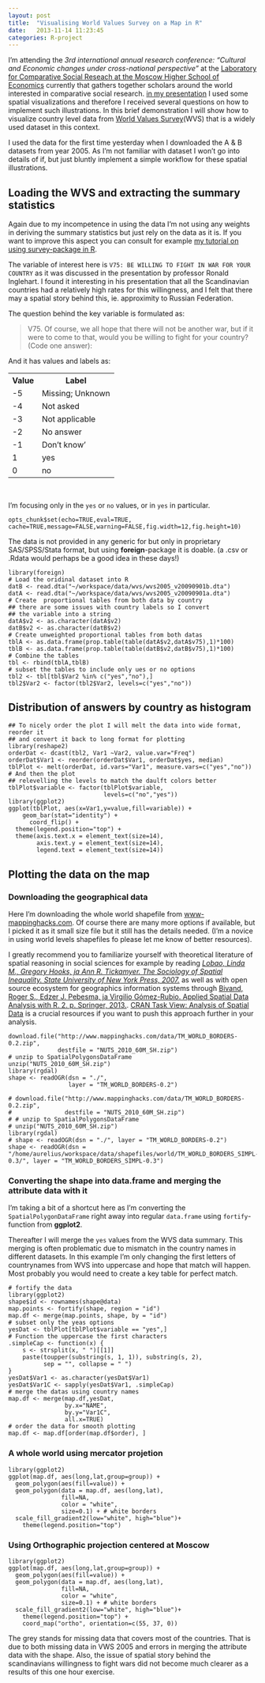 ```yaml
---
layout: post
title:  "Visualising World Values Survey on a Map in R"
date:   2013-11-14 11:23:45
categories: R-project
---
```


I'm attending the *3rd international annual research conference: "Cultural and Economic changes under cross-national perspective"* at the [Laboratory for Comparative Social Reseach at the Moscow Higher School of Economics](http://lcsr.hse.ru/) currently that gathers together scholars around the world interested in comparative social research. [in my presentation](https://rawgithub.com/muuankarski/attributions/master/attrib_slides.html) I used some spatial visualizations and therefore I received several questions on how to implement such illustrations. In this brief demonstration I will show how to visualize country level data from [World Values Survey](http://www.worldvaluessurvey.org/)(WVS) that is a widely used dataset in this context.

I used the data for the first time yesterday when I downloaded the A & B datasets from year 2005. As I'm not familiar with dataset I won't go into details of if, but just bluntly implement a simple workflow for these spatial illustrations.

## Loading the WVS and extracting the summary statistics

Again due to my incompetence in using the data I'm not using any weights in deriving the summary statistics but just rely on the data as it is. If you want to improve this aspect you can consult for example [my tutorial on using survey-package in R](http://markuskainu.fi/r-tutorial/survey/).

The variable of interest here is `V75: BE WILLING TO FIGHT IN WAR FOR YOUR COUNTRY` as it was discussed in the presentation by professor Ronald Inglehart. I found it interesting in his presentation that all the Scandinavian countries had a relatively high rates for this willingness, and I felt that there may a spatial story behind this, ie. approximity to Russian Federation.

The question behind the key variable is formulated as:

>V75. Of course, we all hope that there will not be another war, but if it were to come to that, would you be
willing to fight for your country? (Code one answer):

And it has values and labels as:

<table>
<tr>
<th>Value</th><th>Label</th>
<tr>
<tr>
<td>-5</td><td>Missing; Unknown</td>
<tr>
<tr>
<td>-4</td><td>Not asked</td>
<tr>
<tr>
<td>-3</td><td>Not applicable</td>
<tr>
<tr>
<td>-2</td><td>No answer</td>
<tr>
<tr>
<td>-1</td><td>Don't know'</td>
<tr>
<tr>
<td>1</td><td>yes</td>
<tr>
<tr>
<td>0</td><td>no</td>
<tr>
</table>
</br>

I'm focusing only in the `yes` or `no` values, or in `yes` in particular.


```rwvsopt
opts_chunk$set(echo=TRUE,eval=TRUE, cache=TRUE,message=FALSE,warning=FALSE,fig.width=12,fig.height=10)
```


The data is not provided in any generic for but only in proprietary SAS/SPSS/Stata format, but using **foreign**-package it is doable. (a .csv or .Rdata would perhaps be a good idea in these days!)



```rwvs
library(foreign)
# Load the oridinal dataset into R
datB <- read.dta("~/workspace/data/wvs/wvs2005_v20090901b.dta")
datA <- read.dta("~/workspace/data/wvs/wvs2005_v20090901a.dta")
# Create  proportional tables from both data by country
## there are some issues with country labels so I convert
## the variable into a string
datA$v2 <- as.character(datA$v2)
datB$v2 <- as.character(datB$v2)
# Create unweighted proportional tables from both datas
tblA <- as.data.frame(prop.table(table(datA$v2,datA$v75),1)*100)
tblB <- as.data.frame(prop.table(table(datB$v2,datB$v75),1)*100)
# Combine the tables
tbl <- rbind(tblA,tblB)
# subset the tables to include only ues or no options
tbl2 <- tbl[tbl$Var2 %in% c("yes","no"),]
tbl2$Var2 <- factor(tbl2$Var2, levels=c("yes","no"))
```

## Distribution of answers by country as histogram

```rwvsBarplot
## To nicely order the plot I will melt the data into wide format, reorder it 
## and convert it back to long format for plotting
library(reshape2)
orderDat <- dcast(tbl2, Var1 ~Var2, value.var="Freq")
orderDat$Var1 <- reorder(orderDat$Var1, orderDat$yes, median)
tblPlot <- melt(orderDat, id.vars="Var1", measure.vars=c("yes","no"))
# And then the plot
## relevelling the levels to match the daulft colors better
tblPlot$variable <- factor(tblPlot$variable, 
                           levels=c("no","yes"))
library(ggplot2)
ggplot(tblPlot, aes(x=Var1,y=value,fill=variable)) +
    geom_bar(stat="identity") +
      coord_flip() + 
  theme(legend.position="top") +
  theme(axis.text.x = element_text(size=14),
        axis.text.y = element_text(size=14),
        legend.text = element_text(size=14))

```

## Plotting the data on the map

### Downloading the geographical data

Here I'm downloading the whole world shapefile from [www-mappinghacks.com](http://www-mappinghacks.com). Of course there are many more options if available, but I picked it as it small size file but it still has the details needed. (I'm a novice in using world levels shapefiles fo please let me know of better resources).

I greatly recommend you to familiarize yourself with theoretical literature of spatial reasoning in social sciences for example by reading [*Lobao, Linda M., Gregory Hooks, ja Ann R. Tickamyer. The Sociology of Spatial Inequality. State University of New York Press, 2007.*](http://books.google.ru/books/about/The_Sociology_of_Spatial_Inequality.html?id=67P6jXQ05LAC&redir_esc=y) as well as with open source ecosystem for geographics information systems through [Bivand, Roger S., Edzer J. Pebesma, ja Virgilio Gómez-Rubio. Applied Spatial Data Analysis with R. 2. p. Springer, 2013.](http://www.asdar-book.org/). [CRAN Task View: Analysis of Spatial Data](http://cran.r-project.org/web/views/Spatial.html) is a crucial resources if you want to push this approach further in your analysis. 


```rwvsLoadShape1
download.file("http://www.mappinghacks.com/data/TM_WORLD_BORDERS-0.2.zip", 
              destfile = "NUTS_2010_60M_SH.zip")
# unzip to SpatialPolygonsDataFrame
unzip("NUTS_2010_60M_SH.zip")
library(rgdal)
shape <- readOGR(dsn = "./", 
                 layer = "TM_WORLD_BORDERS-0.2")
```


```rwvsLoadShape2
# download.file("http://www.mappinghacks.com/data/TM_WORLD_BORDERS-0.2.zip", 
#               destfile = "NUTS_2010_60M_SH.zip")
# # unzip to SpatialPolygonsDataFrame
# unzip("NUTS_2010_60M_SH.zip")
library(rgdal)
# shape <- readOGR(dsn = "./", layer = "TM_WORLD_BORDERS-0.2")
shape <- readOGR(dsn = "/home/aurelius/workspace/data/shapefiles/world/TM_WORLD_BORDERS_SIMPL-0.3/", layer = "TM_WORLD_BORDERS_SIMPL-0.3")
```

### Converting the shape into data.frame and merging the attribute data with it

I'm taking a bit of a shortcut here as I'm converting the `SpatialPolygonDataFrame` right away into regular `data.frame` using `fortify`-function from **ggplot2**.

Thereafter I will merge the `yes` values from the WVS data summary. This merging is often problematic due to mismatch in the country names in different datasets. In this example I'm only changing the first letters of countrynames from WVS into uppercase and hope that match will happen. Most probably you would need to create a key table for perfect match.


```rwvsMungeShape
# fortify the data
library(ggplot2)
shape$id <- rownames(shape@data)
map.points <- fortify(shape, region = "id")
map.df <- merge(map.points, shape, by = "id")
# subset only the yeas options
yesDat <- tblPlot[tblPlot$variable == "yes",]
# Function the uppercase the first characters
.simpleCap <- function(x) {
    s <- strsplit(x, " ")[[1]]
    paste(toupper(substring(s, 1, 1)), substring(s, 2),
          sep = "", collapse = " ")
}
yesDat$Var1 <- as.character(yesDat$Var1)
yesDat$Var1C <- sapply(yesDat$Var1, .simpleCap)
# merge the datas using country names
map.df <- merge(map.df,yesDat,
                by.x="NAME",
                by.y="Var1C", 
                all.x=TRUE)
# order the data for smooth plotting
map.df <- map.df[order(map.df$order), ]
```

### A whole world using mercator projetion

```rwvsMercator
library(ggplot2)
ggplot(map.df, aes(long,lat,group=group)) +
  geom_polygon(aes(fill=value)) +
  geom_polygon(data = map.df, aes(long,lat), 
               fill=NA, 
               color = "white",
               size=0.1) + # white borders
  scale_fill_gradient2(low="white", high="blue")+
    theme(legend.position="top")
```

### Using Orthographic projection centered at Moscow


```rwvsOrtho
library(ggplot2)
ggplot(map.df, aes(long,lat,group=group)) +
  geom_polygon(aes(fill=value)) +
  geom_polygon(data = map.df, aes(long,lat), 
               fill=NA, 
               color = "white",
               size=0.1) + # white borders
  scale_fill_gradient2(low="white", high="blue")+
    theme(legend.position="top") +
    coord_map("ortho", orientation=c(55, 37, 0))
```

The grey stands for missing data that covers most of the countries. That is due to both missing data in VWS 2005 and errors in merging the attribute data with the shape. Also, the issue of spatial story behind the scandinavians willingness to fight wars did not become much clearer as a results of this one hour exercise.





[jekyll-gh]: https://github.com/mojombo/jekyll
[jekyll]:    http://jekyllrb.com
